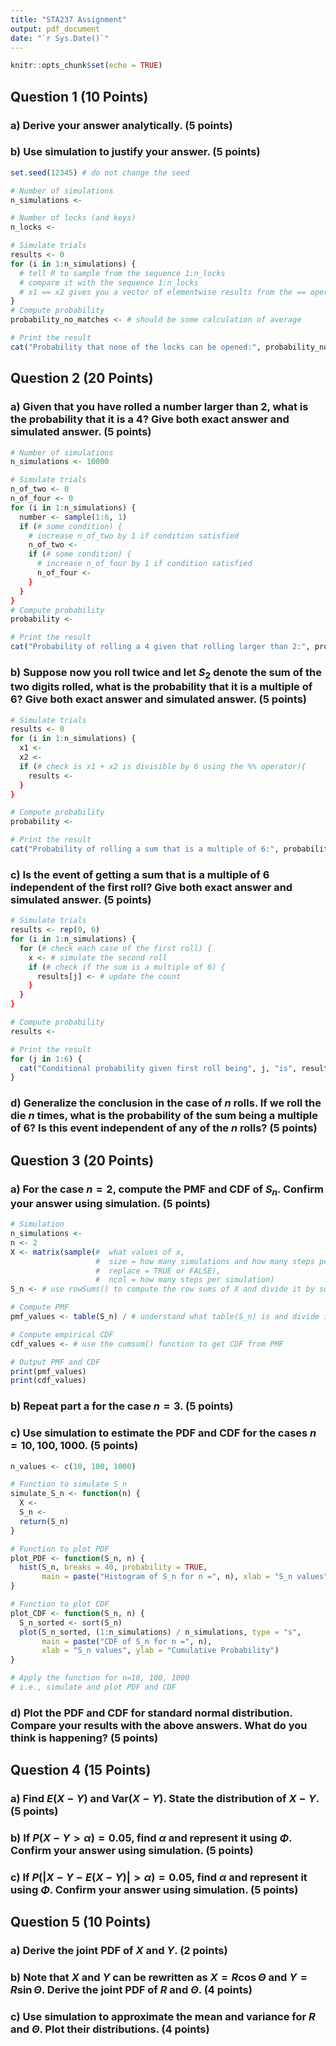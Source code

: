 ```yaml
---
title: "STA237 Assignment"
output: pdf_document
date: "`r Sys.Date()`"
---
```


```r
knitr::opts_chunk$set(echo = TRUE)
```

## Question 1 (10 Points)

\textbf{Suppose you have four unique pairs of locks and keys but you do not know which key opens which lock and each key can only be used once, you decide to test your luck, what is the probability that none of the locks can be opened?}

### a) Derive your answer analytically. (5 points)

### b) Use simulation to justify your answer. (5 points)

```r
set.seed(12345) # do not change the seed

# Number of simulations
n_simulations <- 

# Number of locks (and keys)
n_locks <- 

# Simulate trials
results <- 0
for (i in 1:n_simulations) {
  # tell R to sample from the sequence 1:n_locks
  # compare it with the sequence 1:n_locks
  # x1 == x2 gives you a vector of elementwise results from the == operator
}
# Compute probability
probability_no_matches <- # should be some calculation of average

# Print the result
cat("Probability that none of the locks can be opened:", probability_no_matches, "\n")
```

\newpage

## Question 2 (20 Points)

\textbf{Suppose you have a fair die, answer the following questions.}

### a) Given that you have rolled a number larger than 2, what is the probability that it is a 4? Give both exact answer and simulated answer. (5 points)

```r
# Number of simulations
n_simulations <- 10000

# Simulate trials
n_of_two <- 0
n_of_four <- 0
for (i in 1:n_simulations) {
  number <- sample(1:6, 1)
  if (# some condition) {
    # increase n_of_two by 1 if condition satisfied
    n_of_two <- 
    if (# some condition) {
      # increase n_of_four by 1 if condition satisfied
      n_of_four <- 
    }
  }
}
# Compute probability
probability <- 

# Print the result
cat("Probability of rolling a 4 given that rolling larger than 2:", probability, "\n")
```

### b) Suppose now you roll twice and let $S_2$ denote the sum of the two digits rolled, what is the probability that it is a multiple of 6? Give both exact answer and simulated answer. (5 points)

```r
# Simulate trials
results <- 0
for (i in 1:n_simulations) {
  x1 <- 
  x2 <- 
  if (# check is x1 + x2 is divisible by 6 using the %% operator){
    results <- 
  }
}

# Compute probability
probability <- 

# Print the result
cat("Probability of rolling a sum that is a multiple of 6:", probability, "\n")
```

### c) Is the event of getting a sum that is a multiple of 6 independent of the first roll? Give both exact answer and simulated answer. (5 points)

```r
# Simulate trials
results <- rep(0, 6)
for (i in 1:n_simulations) {
  for (# check each case of the first roll) {
    x <- # simulate the second roll
    if (# check if the sum is a multiple of 6) {
      results[j] <- # update the count
    }
  }
}

# Compute probability
results <- 

# Print the result
for (j in 1:6) {
  cat("Conditional probability given first roll being", j, "is", results[j], "\n")
}
```

### d) Generalize the conclusion in the case of $n$ rolls. If we roll the die $n$ times, what is the probability of the sum being a multiple of 6? Is this event independent of any of the $n$ rolls? (5 points)

\newpage

## Question 3 (20 Points)

\textbf{In this question, we assume $X_1,X_2,\ldots,X_n$ are identically and independently distributed discrete random variables where $P(X_i=-1)=P(X_i=1)=0.5$. In addition, denote $S_n=\frac{1}{\sqrt{n}}\sum_{i=1}^n X_i$.}

### a) For the case $n=2$, compute the PMF and CDF of $S_n$. Confirm your answer using simulation. (5 points)

```r
# Simulation
n_simulations <- 
n <- 2
X <- matrix(sample(#  what values of x, 
                   #  size = how many simulations and how many steps per simulation, 
                   #  replace = TRUE or FALSE), 
                   #  ncol = how many steps per simulation)
S_n <- # use rowSums() to compute the row sums of X and divide it by sqrt(n)

# Compute PMF
pmf_values <- table(S_n) / # understand what table(S_n) is and divide it by some number

# Compute empirical CDF
cdf_values <- # use the cumsum() function to get CDF from PMF

# Output PMF and CDF
print(pmf_values)
print(cdf_values)
```

### b) Repeat part a for the case $n=3$. (5 points)


### c) Use simulation to estimate the PDF and CDF for the cases $n=10,100,1000$. (5 points)

```r
n_values <- c(10, 100, 1000)

# Function to simulate S_n
simulate_S_n <- function(n) {
  X <- 
  S_n <- 
  return(S_n)
}

# Function to plot PDF
plot_PDF <- function(S_n, n) {
  hist(S_n, breaks = 40, probability = TRUE, 
       main = paste("Histogram of S_n for n =", n), xlab = "S_n values")
}

# Function to plot CDF
plot_CDF <- function(S_n, n) {
  S_n_sorted <- sort(S_n)
  plot(S_n_sorted, (1:n_simulations) / n_simulations, type = "s", 
       main = paste("CDF of S_n for n =", n), 
       xlab = "S_n values", ylab = "Cumulative Probability")
}

# Apply the function for n=10, 100, 1000
# i.e., simulate and plot PDF and CDF
```

### d) Plot the PDF and CDF for standard normal distribution. Compare your results with the above answers. What do you think is happening? (5 points)

\newpage

## Question 4 (15 Points)

\textbf{Assume that $X\sim N(1,2^2),Y\sim N(2,1^2)$ and both are independent of each other. In addition, $\Phi(z)$ is the probability that a standard normal random variable is smaller than or equal to $z$, and $\Phi^{-1}$ is its inverse. In R, $\Phi(z)$ can be computed using pnorm(z) and $\Phi^{-1}(p)$ can be computed using qnorm(p). To generate standard normal random variables, you can use rnorm.}

### a) Find $E(X-Y)$ and $\text{Var}(X-Y)$. State the distribution of $X-Y$. (5 points)

### b) If $P(X-Y>\alpha)=0.05$, find $\alpha$ and represent it using $\Phi$. Confirm your answer using simulation. (5 points)

### c) If $P(|X-Y-E(X-Y)|>\alpha)=0.05$, find $\alpha$ and represent it using $\Phi$. Confirm your answer using simulation. (5 points)

\newpage

## Question 5 (10 Points)

\textbf{Suppose you have two independent standard normal random variables $X$ and $Y$.}

### a) Derive the joint PDF of $X$ and $Y$. (2 points)

### b) Note that $X$ and $Y$ can be rewritten as $X=R\cos\Theta$ and $Y=R\sin\Theta$. Derive the joint PDF of $R$ and $\Theta$. (4 points)

### c) Use simulation to approximate the mean and variance for $R$ and $\Theta$. Plot their distributions. (4 points)
